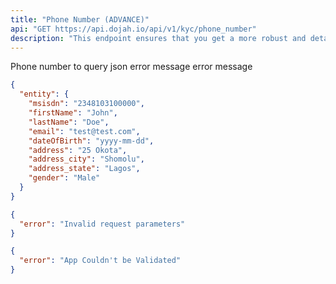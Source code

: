 ```yaml
---
title: "Phone Number (ADVANCE)"
api: "GET https://api.dojah.io/api/v1/kyc/phone_number"
description: "This endpoint ensures that you get a more robust and detailed information of your customer's phone number"
---
```



<ParamField query="phone_number" type="string" required>
  Phone number to query
</ParamField>



<ResponseField name="200" type="json">
 json
</ResponseField>

<ResponseField name="400" type="Object">
  <Expandable title="properties">
    <ResponseField name="error" type="string">
      error message
    </ResponseField>

  </Expandable>
</ResponseField>

<ResponseField name="401" type="Object">
  <Expandable title="properties">
    <ResponseField name="error" type="string">
      error message
    </ResponseField>

  </Expandable>
</ResponseField>


<ResponseExample>

```json 200
{
  "entity": {
    "msisdn": "2348103100000",
    "firstName": "John",
    "lastName": "Doe",
    "email": "test@test.com",
    "dateOfBirth": "yyyy-mm-dd",
    "address": "25 Okota",
    "address_city": "Shomolu",
    "address_state": "Lagos",
    "gender": "Male"
  }
}
```

```json 400
{
  "error": "Invalid request parameters"
}
```

```json 401
{
  "error": "App Couldn't be Validated"
}
```
</ResponseExample>